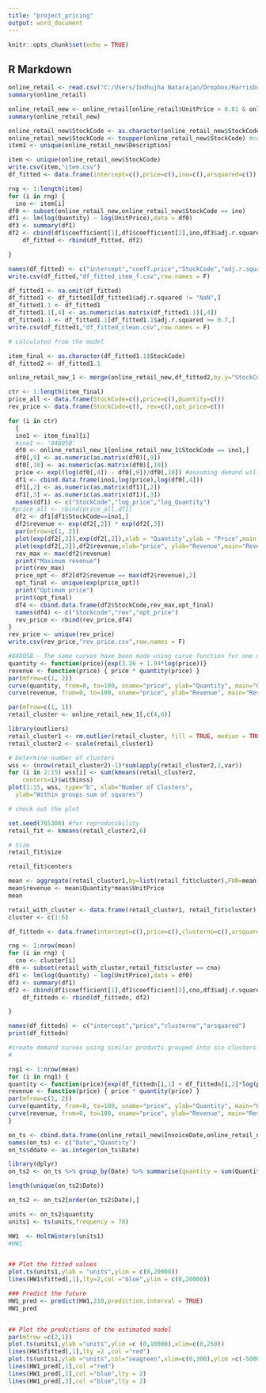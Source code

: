 ```yaml
---
title: "project_pricing"
output: word_document
---
```


```r
knitr::opts_chunk$set(echo = TRUE)
```

## R Markdown

```r
online_retail <- read.csv("C:/Users/Indhujha Natarajan/Dropbox/Harrisburg/Semester 3/Project_pricing/Online Retail.csv")
summary(online_retail)

online_retail_new <- online_retail[online_retail$UnitPrice > 0.01 & online_retail$Quantity > 0,] #minimum price to get good read of results.
summary(online_retail_new)

online_retail_new$StockCode <- as.character(online_retail_new$StockCode)
online_retail_new$StockCode <- toupper(online_retail_new$StockCode) #convert all to uppercase to remove duplicates
item1 <- unique(online_retail_new$Description)

item <- unique(online_retail_new$StockCode)
write.csv(item,"item.csv")
df_fitted <- data.frame(intercept=c(),price=c(),ino=c(),arsquared=c())

rng <- 1:length(item)
for (i in rng) {
  ino <- item[i]
df0 <- subset(online_retail_new,online_retail_new$StockCode == ino)
df1 <- lm(log(Quantity) ~ log(UnitPrice),data = df0)
df3 <- summary(df1)
df2 <- cbind(df1$coefficient[1],df1$coefficient[2],ino,df3$adj.r.squared)          
    df_fitted <- rbind(df_fitted, df2)

}

names(df_fitted) <- c("intercept","coeff.price","StockCode","adj.r.squared")
write.csv(df_fitted,"df_fitted_item_f.csv",row.names = F)

df_fitted1 <- na.omit(df_fitted)
df_fitted1 <- df_fitted1[df_fitted1$adj.r.squared != "NaN",]
df_fitted1.1 <- df_fitted1
df_fitted1.1[,4] <- as.numeric(as.matrix(df_fitted1.1)[,4])
df_fitted1.1 <- df_fitted1.1[df_fitted1.1$adj.r.squared >= 0.7,]
write.csv(df_fitted1,"df_fitted_clean.csv",row.names = F)

# calculated from the model

item_final <- as.character(df_fitted1.1$StockCode)
df_fitted2 <- df_fitted1.1

online_retail_new_1 <- merge(online_retail_new,df_fitted2,by.y="StockCode")

ctr <- 1:length(item_final)
price_all <- data.frame(StockCode=c(),price=c(),Quantity=c())
rev_price <- data.frame(StockCode=c(), rev=c(),opt_price=c())

for (i in ctr)
  {
  ino1 <- item_final[i]
  #ino1 <- '84805B'
  df0 <- online_retail_new_1[online_retail_new_1$StockCode == ino1,]
  df0[,9] <- as.numeric(as.matrix(df0)[,9])
  df0[,10] <- as.numeric(as.matrix(df0)[,10])
  price <- exp((log(df0[,4]) - df0[,9])/df0[,10]) #assuming demand will be similar in future
  df1 <- cbind.data.frame(ino1,log(price),log(df0[,4]))
  df1[,2] <- as.numeric(as.matrix(df1)[,2])
  df1[,3] <- as.numeric(as.matrix(df1)[,3])
  names(df1) <- c("StockCode","log_price","log_Quantity")
 #price_all <- rbind(price_all,df1)
  df2 <- df1[df1$StockCode==ino1,]
  df2$revenue <- exp(df2[,2]) * exp(df2[,3])
  par(mfrow=c(1, 2))
  plot(exp(df2[,3]),exp(df2[,2]),xlab = "Quantity",ylab = "Price",main = ino1)
  plot(exp(df2[,2]),df2$revenue,xlab="price", ylab="Revenue",main="Revenue")
  rev_max <- max(df2$revenue)
  print("Maximum revenue")
  print(rev_max)
  price_opt <- df2[df2$revenue == max(df2$revenue),2]
  opt_final <- unique(exp(price_opt))
  print("Optimum price")
  print(opt_final)
  df4 <- cbind.data.frame(df2$StockCode,rev_max,opt_final)
  names(df4) <- c("Stockcode","rev","opt_price")
  rev_price <- rbind(rev_price,df4)
}
rev_price <- unique(rev_price)
write.csv(rev_price,"rev_price.csv",row.names = F)


```

```r
#84805B - The same curves have been made using curve function for one of the items
quantity <- function(price){exp(3.26 + 1.94*log(price))}
revenue <- function(price) { price * quantity(price) }
par(mfrow=c(1, 2))
curve(quantity, from=0, to=100, xname="price", ylab="Quantity", main="Quantity")
curve(revenue, from=0, to=100, xname="price", ylab="Revenue", main="Revenue")

par(mfrow=c(1, 1))
retail_cluster <- online_retail_new_1[,c(4,6)]

library(outliers)
retail_cluster1 <- rm.outlier(retail_cluster, fill = TRUE, median = TRUE, opposite = FALSE)
retail_cluster2 <- scale(retail_cluster1)

# Determine number of clusters
wss <- (nrow(retail_cluster2)-1)*sum(apply(retail_cluster2,2,var))
for (i in 2:15) wss[i] <- sum(kmeans(retail_cluster2, 
    centers=i)$withinss)
plot(1:15, wss, type="b", xlab="Number of Clusters",
  ylab="Within groups sum of squares")

# check out the plot

set.seed(765300) #for reproducibility
retail_fit <- kmeans(retail_cluster2,6)

# Size
retail_fit$size

retail_fit$centers

mean <- aggregate(retail_cluster1,by=list(retail_fit$cluster),FUN=mean)
mean$revenue <- mean$Quantity*mean$UnitPrice
mean

retail_with_cluster <- data.frame(retail_cluster1, retail_fit$cluster)
cluster <- c(1:6)

df_fittedn <- data.frame(intercept=c(),price=c(),clusterno=c(),arsquared=c())

rng <- 1:nrow(mean)
for (i in rng) {
  cno <- cluster[i]
df0 <- subset(retail_with_cluster,retail_fit$cluster == cno)
df1 <- lm(log(Quantity) ~ log(UnitPrice),data = df0)
df3 <- summary(df1)
df2 <- cbind(df1$coefficient[1],df1$coefficient[2],cno,df3$adj.r.squared)          
    df_fittedn <- rbind(df_fittedn, df2)

}

names(df_fittedn) <- c("intercept","price","clusterno","arsquared")
print(df_fittedn)

#create demand curves using similar products grouped into six clusters
#

rng1 <- 1:nrow(mean)
for (i in rng1) {
quantity <- function(price){exp(df_fittedn[i,1] + df_fittedn[i,2]*log(price))}
revenue <- function(price) { price * quantity(price) }
par(mfrow=c(1, 2))
curve(quantity, from=0, to=100, xname="price", ylab="Quantity", main="Quantity")
curve(revenue, from=0, to=100, xname="price", ylab="Revenue", main="Revenue")
}

```

```r
on_ts <- cbind.data.frame(online_retail_new$InvoiceDate,online_retail_new$Quantity)
names(on_ts) <- c("Date","Quantity")
on_ts$ddate <- as.integer(on_ts$Date)

library(dplyr)
on_ts2 <- on_ts %>% group_by(Date) %>% summarise(quantity = sum(Quantity))

length(unique(on_ts2$Date))

on_ts2 <- on_ts2[order(on_ts2$Date),]

units <- on_ts2$quantity
units1 <- ts(units,frequency = 70)

HW1  <- HoltWinters(units1)
#HW1


## Plot the fitted values
plot.ts(units1,ylab = "units",ylim = c(0,20000))
lines(HW1$fitted[,1],lty=2,col ="blue",ylim = c(0,20000))

### Predict the future
HW1_pred <- predict(HW1,210,prediction.interval = TRUE)
HW1_pred


## Plot the predictions of the estimated model 
par(mfrow =c(2,1))
plot.ts(units1,ylab ="units",ylim =c (0,10000),xlim=c(0,250))
lines(HW1$fitted[,1],lty =2 ,col ="red")
plot.ts(units1,ylab ="units",col="seagreen",xlim=c(0,300),ylim =c(-5000,10000))
lines(HW1_pred[,1],col ="red")
lines(HW1_pred[,2],col ="blue",lty = 2)
lines(HW1_pred[,3],col ="blue",lty = 2)

```


